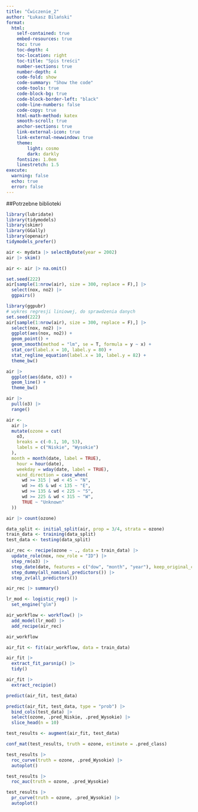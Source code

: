 ```yaml
---
title: "Ćwiczenie_2"
author: "Łukasz Bilański"
format: 
  html:
    self-contained: true
    embed-resources: true
    toc: true
    toc-depth: 4
    toc-location: right
    toc-title: "Spis treści"
    number-sections: true
    number-depth: 4
    code-fold: show
    code-summary: "Show the code"
    code-tools: true
    code-block-bg: true
    code-block-border-left: "black"
    code-line-numbers: false
    code-copy: true
    html-math-method: katex
    smooth-scroll: true
    anchor-sections: true
    link-external-icon: true
    link-external-newwindow: true
    theme:
        light: cosmo
        dark: darkly
    fontsize: 1.0em
    linestretch: 1.5
execute:
  warning: false
  echo: true
  error: false
---
```


##Potrzebne biblioteki

```r
library(lubridate)
library(tidymodels) 
library(skimr) 
library(GGally) 
library(openair) 
tidymodels_prefer()
```

```r
air <- mydata |> selectByDate(year = 2002) 
air |> skim()
```


```r
air <- air |> na.omit()
```

```r
set.seed(222)
air[sample(1:nrow(air), size = 300, replace = F),] |> 
  select(nox, no2) |> 
  ggpairs()
```


```r
library(ggpubr)
# wykres regresji liniowej, do sprawdzenia danych 
set.seed(222)
air[sample(1:nrow(air), size = 300, replace = F),] |> 
  select(nox, no2) |> 
  ggplot(aes(nox, no2)) +
  geom_point() +
  geom_smooth(method = "lm", se = T, formula = y ~ x) + 
  stat_cor(label.x = 10, label.y = 80) + 
  stat_regline_equation(label.x = 10, label.y = 82) +
  theme_bw()
```


```r
air |>    
  ggplot(aes(date, o3)) +     
  geom_line() +     
  theme_bw()
```
```r
air |> 
  pull(o3) |> 
  range()  
```


```r
air <-
  air |>
  mutate(ozone = cut(
    o3,
    breaks = c(-0.1, 10, 53),
    labels = c("Niskie", "Wysokie")
  ),
  month = month(date, label = TRUE),
    hour = hour(date),
    weekday = wday(date, label = TRUE),
    wind_direction = case_when(
      wd >= 315 | wd < 45 ~ "N",
      wd >= 45 & wd < 135 ~ "E", 
      wd >= 135 & wd < 225 ~ "S",
      wd >= 225 & wd < 315 ~ "W",
      TRUE ~ "Unknown"
  ))
```

```r
air |> count(ozone)
```

```r
data_split <- initial_split(air, prop = 3/4, strata = ozone)
train_data <- training(data_split)
test_data <- testing(data_split)
```

```r
air_rec <- recipe(ozone ~ ., data = train_data) |> 
  update_role(nox, new_role = "ID") |>
  step_rm(o3) |>
  step_date(date, features = c("dow", "month", "year"), keep_original_cols = FALSE) |>
  step_dummy(all_nominal_predictors()) |>
  step_zv(all_predictors())
```


```r
air_rec |> summary()
```

```r
lr_mod <- logistic_reg() |> 
  set_engine("glm")

air_workflow <- workflow() |> 
  add_model(lr_mod) |> 
  add_recipe(air_rec)

air_workflow
```
```r
air_fit <- fit(air_workflow, data = train_data)
```



```r
air_fit |> 
  extract_fit_parsnip() |> 
  tidy()
```

```r
air_fit |> 
  extract_recipie()
```


```r
predict(air_fit, test_data)
```

```r
predict(air_fit, test_data, type = "prob") |> 
  bind_cols(test_data) |> 
  select(ozone, .pred_Niskie, .pred_Wysokie) |> 
  slice_head(n = 10)
```

```r
test_results <- augment(air_fit, test_data)

conf_mat(test_results, truth = ozone, estimate = .pred_class)

test_results |> 
  roc_curve(truth = ozone, .pred_Wysokie) |> 
  autoplot()

test_results |> 
  roc_auc(truth = ozone, .pred_Wysokie)
```

```r
test_results |> 
  pr_curve(truth = ozone, .pred_Wysokie) |> 
  autoplot()
```










